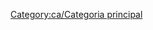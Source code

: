 
{{en/Bilingual box| Ca
| Aquesta categoria conté material relacionat amb diversos aspectes de l'administració de la Wiki d'OpenTTD.
| ''This category contains material relating to various administration aspects of the OpenTTD Wiki.''}}


[[Category:ca/Categoria principal]]